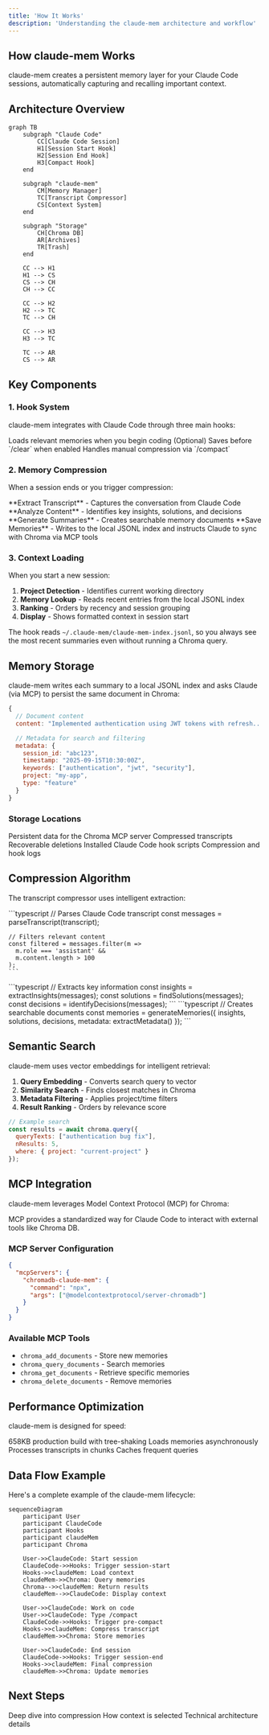 ```yaml
---
title: 'How It Works'
description: 'Understanding the claude-mem architecture and workflow'
---
```


## How claude-mem Works

claude-mem creates a persistent memory layer for your Claude Code sessions, automatically capturing and recalling important context.

## Architecture Overview

```mermaid
graph TB
    subgraph "Claude Code"
        CC[Claude Code Session]
        H1[Session Start Hook]
        H2[Session End Hook]
        H3[Compact Hook]
    end

    subgraph "claude-mem"
        CM[Memory Manager]
        TC[Transcript Compressor]
        CS[Context System]
    end

    subgraph "Storage"
        CH[Chroma DB]
        AR[Archives]
        TR[Trash]
    end

    CC --> H1
    H1 --> CS
    CS --> CH
    CH --> CC

    CC --> H2
    H2 --> TC
    TC --> CH

    CC --> H3
    H3 --> TC

    TC --> AR
    CS --> AR
```

## Key Components

### 1. Hook System

claude-mem integrates with Claude Code through three main hooks:

<CardGrid cols={3}>
  <Card title="session-start" icon="play">
    Loads relevant memories when you begin coding
  </Card>
  <Card title="session-end" icon="stop">
    (Optional) Saves before `/clear` when enabled
  </Card>
  <Card title="pre-compact" icon="compress">
    Handles manual compression via `/compact`
  </Card>
</CardGrid>

### 2. Memory Compression

When a session ends or you trigger compression:

<Steps>
  <Step>
    **Extract Transcript** - Captures the conversation from Claude Code
  </Step>
  <Step>
    **Analyze Content** - Identifies key insights, solutions, and decisions
  </Step>
  <Step>
    **Generate Summaries** - Creates searchable memory documents
  </Step>
  <Step>
    **Save Memories** - Writes to the local JSONL index and instructs Claude to sync with Chroma via MCP tools
  </Step>
</Steps>

### 3. Context Loading

When you start a new session:

1. **Project Detection** - Identifies current working directory
2. **Memory Lookup** - Reads recent entries from the local JSONL index
3. **Ranking** - Orders by recency and session grouping
4. **Display** - Shows formatted context in session start

The hook reads `~/.claude-mem/claude-mem-index.jsonl`, so you always see the most recent summaries even without running a Chroma query.

## Memory Storage

claude-mem writes each summary to a local JSONL index and asks Claude (via MCP) to persist the same document in Chroma:

```javascript
{
  // Document content
  content: "Implemented authentication using JWT tokens with refresh...",

  // Metadata for search and filtering
  metadata: {
    session_id: "abc123",
    timestamp: "2025-09-15T10:30:00Z",
    keywords: ["authentication", "jwt", "security"],
    project: "my-app",
    type: "feature"
  }
}
```

### Storage Locations

<FileTree>
  <Folder name="~/.claude-mem" defaultOpen>
    <File name="claude-mem-index.jsonl" />
    <Folder name="chroma" defaultOpen>
      <Comment>Persistent data for the Chroma MCP server</Comment>
    </Folder>
    <Folder name="archives" defaultOpen>
      <File name="session_2025-09-15.json" />
      <Comment>Compressed transcripts</Comment>
    </Folder>
    <Folder name="trash" defaultOpen>
      <File name="deleted_memory.json" />
      <Comment>Recoverable deletions</Comment>
    </Folder>
    <Folder name="hooks">
      <Comment>Installed Claude Code hook scripts</Comment>
    </Folder>
    <Folder name="logs">
      <Comment>Compression and hook logs</Comment>
    </Folder>
  </Folder>
</FileTree>

## Compression Algorithm

The transcript compressor uses intelligent extraction:

<Tabs>
  <Tab title="Input Processing">
    ```typescript
    // Parses Claude Code transcript
    const messages = parseTranscript(transcript);

    // Filters relevant content
    const filtered = messages.filter(m =>
      m.role === 'assistant' &&
      m.content.length > 100
    );
    ```
  </Tab>

  <Tab title="Content Analysis">
    ```typescript
    // Extracts key information
    const insights = extractInsights(messages);
    const solutions = findSolutions(messages);
    const decisions = identifyDecisions(messages);
    ```
  </Tab>

  <Tab title="Memory Generation">
    ```typescript
    // Creates searchable documents
    const memories = generateMemories({
      insights,
      solutions,
      decisions,
      metadata: extractMetadata()
    });
    ```
  </Tab>
</Tabs>

## Semantic Search

claude-mem uses vector embeddings for intelligent retrieval:

1. **Query Embedding** - Converts search query to vector
2. **Similarity Search** - Finds closest matches in Chroma
3. **Metadata Filtering** - Applies project/time filters
4. **Result Ranking** - Orders by relevance score

```javascript
// Example search
const results = await chroma.query({
  queryTexts: ["authentication bug fix"],
  nResults: 5,
  where: { project: "current-project" }
});
```

## MCP Integration

claude-mem leverages Model Context Protocol (MCP) for Chroma:

<Note>
  MCP provides a standardized way for Claude Code to interact with external tools like Chroma DB.
</Note>

### MCP Server Configuration

```json
{
  "mcpServers": {
    "chromadb-claude-mem": {
      "command": "npx",
      "args": ["@modelcontextprotocol/server-chromadb"]
    }
  }
}
```

### Available MCP Tools

- `chroma_add_documents` - Store new memories
- `chroma_query_documents` - Search memories
- `chroma_get_documents` - Retrieve specific memories
- `chroma_delete_documents` - Remove memories

## Performance Optimization

claude-mem is designed for speed:

<CardGrid cols={2}>
  <Card title="Minified Bundle" icon="box">
    658KB production build with tree-shaking
  </Card>
  <Card title="Lazy Loading" icon="clock">
    Loads memories asynchronously
  </Card>
  <Card title="Efficient Compression" icon="compress">
    Processes transcripts in chunks
  </Card>
  <Card title="Smart Caching" icon="database">
    Caches frequent queries
  </Card>
</CardGrid>

## Data Flow Example

Here's a complete example of the claude-mem lifecycle:

```mermaid
sequenceDiagram
    participant User
    participant ClaudeCode
    participant Hooks
    participant claudeMem
    participant Chroma

    User->>ClaudeCode: Start session
    ClaudeCode->>Hooks: Trigger session-start
    Hooks->>claudeMem: Load context
    claudeMem->>Chroma: Query memories
    Chroma-->>claudeMem: Return results
    claudeMem-->>ClaudeCode: Display context

    User->>ClaudeCode: Work on code
    User->>ClaudeCode: Type /compact
    ClaudeCode->>Hooks: Trigger pre-compact
    Hooks->>claudeMem: Compress transcript
    claudeMem->>Chroma: Store memories

    User->>ClaudeCode: End session
    ClaudeCode->>Hooks: Trigger session-end
    Hooks->>claudeMem: Final compression
    claudeMem->>Chroma: Update memories
```

## Next Steps

<CardGrid cols={3}>
  <Card title="Memory Compression" icon="compress" href="/concepts/memory-compression">
    Deep dive into compression
  </Card>
  <Card title="Context Loading" icon="download" href="/concepts/context-loading">
    How context is selected
  </Card>
  <Card title="Architecture" icon="building" href="/advanced/architecture">
    Technical architecture details
  </Card>
</CardGrid>
